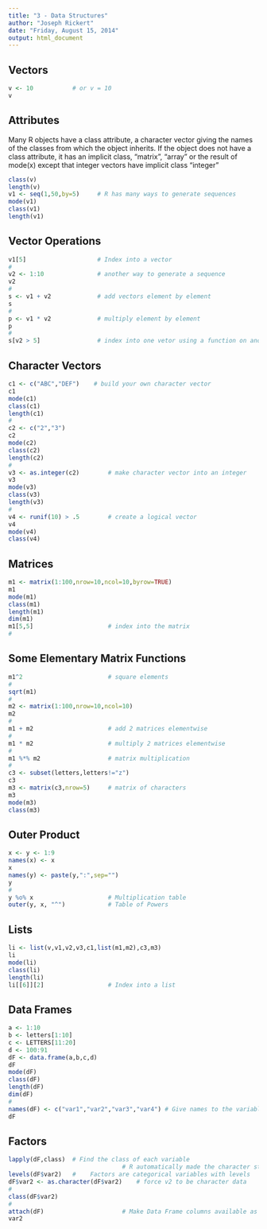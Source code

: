 ```yaml
---
title: "3 - Data Structures"
author: "Joseph Rickert"
date: "Friday, August 15, 2014"
output: html_document
---
```

## Vectors
```r
v <- 10           # or v = 10 
v
```
## Attributes

Many R objects have a class attribute, a character vector giving the names of the classes from which the object inherits. If the object does not have a class attribute, it has an implicit class,  "matrix", "array" or the result of mode(x) except that integer vectors have implicit class "integer"  

```r
class(v)
length(v)
v1 <- seq(1,50,by=5)     # R has many ways to generate sequences
mode(v1)
class(v1)
length(v1)
```
## Vector Operations
```r
v1[5]                    # Index into a vector
#
v2 <- 1:10               # another way to generate a sequence
v2
#
s <- v1 + v2             # add vectors element by element
s
#
p <- v1 * v2             # multiply element by element
p
#
s[v2 > 5]                # index into one vetor using a function on another vector
```
## Character Vectors  
```r
c1 <- c("ABC","DEF")  	# build your own character vector  
c1  
mode(c1)  
class(c1)  
length(c1)  
#  
c2 <- c("2","3")  
c2  
mode(c2)  
class(c2)  
length(c2)  
#  
v3 <- as.integer(c2)		# make character vector into an integer  
v3  
mode(v3)  
class(v3)  
length(v3)  
#  
v4 <- runif(10) > .5		# create a logical vector  
v4  
mode(v4)  
class(v4) 
```
## Matrices
```r
m1 <- matrix(1:100,nrow=10,ncol=10,byrow=TRUE)  
m1  
mode(m1)  
class(m1)  
length(m1)  
dim(m1)  
m1[5,5]  					# index into the matrix	  	
#
```
## Some Elementary Matrix Functions
```r
m1^2						# square elements
#
sqrt(m1)
#
m2 <- matrix(1:100,nrow=10,ncol=10)
m2
#
m1 + m2						# add 2 matrices elementwise
#
m1 * m2						# multiply 2 matrices elementwise
#
m1 %*% m2					# matrix multiplication
#
c3 <- subset(letters,letters!="z")
c3
m3 <- matrix(c3,nrow=5)		# matrix of characters
m3
mode(m3)
class(m3)
```
## Outer Product
```r
x <- y <- 1:9
names(x) <- x
x
names(y) <- paste(y,":",sep="")
y
# 
y %o% x						# Multiplication table
outer(y, x, "^")			# Table of Powers
```
## Lists
```r
li <- list(v,v1,v2,v3,c1,list(m1,m2),c3,m3)
li
mode(li)
class(li)
length(li)
li[[6]][2]  				# Index into a list
```

## Data Frames
```r
a <- 1:10
b <- letters[1:10]
c <- LETTERS[11:20]
d <- 100:91
dF <- data.frame(a,b,c,d)
dF
mode(dF)
class(dF)
length(dF)
dim(dF)
#
names(dF) <- c("var1","var2","var3","var4") # Give names to the variables in the data frame  
dF
```  
## Factors  
```r
lapply(dF,class)  # Find the class of each variable
  								# R automatically made the character strings into factors
levels(dF$var2)   #    Factors are categorical variables with levels
dF$var2 <- as.character(dF$var2)  	# force v2 to be character data
#
class(dF$var2)
#
attach(dF)						# Make Data Frame columns available as varaibles in the global environment
var2
```
